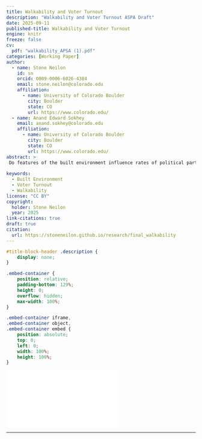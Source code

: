 ```yaml
---
title: Walkability and Voter Turnout
description: "Walkability and Voter Turnout ASPA Draft"
date: 2025-09-11
published-title: Walkability and Voter Turnout
engine: knitr
freeze: false
cv:
  pdf: "walkability_APSA (1).pdf"
categories: [Working Paper] 
author:
  - name: Stone Neilon
    id: sn
    orcid: 0009-0006-6026-4384
    email: stone.neilon@colorado.edu
    affiliation: 
      - name: University of Colorado Boulder
        city: Boulder
        state: CO
        url: https://www.colorado.edu/
  - name: Anand Edward Sokhey
    email: anand.sokhey@colorado.edu
    affiliation:
      - name: University of Colorado Boulder
        city: Boulder
        state: CO
        url: https://www.colorado.edu/
abstract: > 
 Do features of the built environment influence rates of political participation? In this paper we consider the relationship between walkability—i.e.,the ease of walking to amenities in an area—and turnout in the contemporary United States. Focusing on census block groups in the country’s 25 most populated Metropolitan Statistical Areas (MSAs), we leverage the Environmental Protection Agency’s (EPA) walkability indices and aggregate voting data from the 2016, 2018, and 2020 election cycles. We find that areas with higher walkability have higher official turnout; this association obtains across primary and general election contests, in the presence of controls for a variety of socioeconomic factors, and under different modeling choices. In subsequent analyses we bring in novel data on the difficulty of voting in states to consider whether the apparent benefits of walkability can be better understood through traditional notions of “cost-based” versus socially-grounded theories of mass behavior. Our results suggest that both explanations have purchase, though on balance we think the evidence points more towards social factors. We discuss the implications of our findings as they relate to both political geography and longstanding theories of democratic functioning.
 
keywords:
  - Built Environment
  - Voter Turnout
  - Walkability
license: "CC BY"
copyright: 
  holder: Stone Neilon
  year: 2025
link-citations: true
draft: true
citation: 
  url: https://stoneneilon.github.io/research/final_walkability
---
```


```css
#title-block-header .description {
    display: none;
}
```

```css
.embed-container {
    position: relative;
    padding-bottom: 129%;
    height: 0;
    overflow: hidden;
    max-width: 100%;
}

.embed-container iframe,
.embed-container object,
.embed-container embed {
    position: absolute;
    top: 0;
    left: 0;
    width: 100%;
    height: 100%;
}
```

```{=html}

<div class="embed-container">
  <iframe src="`r rmarkdown::metadata$cv$pdf`" style="border: 0.5px"></iframe>
</div>
```

------------------------------------------------------------------------

